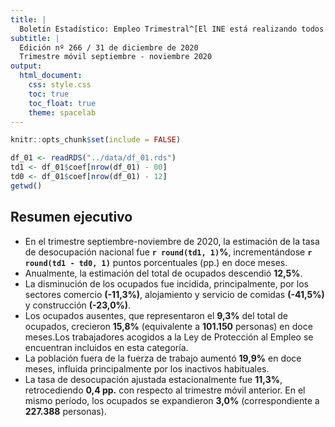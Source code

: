 ```yaml
---
title: |
  Boletín Estadístico: Empleo Trimestral^[El INE está realizando todos los esfuerzos metodológicos para seguir elaborando las estimaciones de los principales indicadores a nivel nacional y regional. Se debe considerar que las desagregaciones de los indicadores o aperturas de los datos pueden traer consigo problemas de precisión estadística o en casos más críticos, estar sesgadas. Por tanto, se sugiere tomar en cuenta los criterios de calidad estadística que el INE ha definido en el documento Estándar para la evaluación de la calidad de las estimaciones en encuestas de hogares, disponible [aquí](https://www.ine.cl/institucional/buenas-practicas/clasificaciones-y-estandares), con la advertencia de que a mayor desagregación, el sesgo tiende a aumentar a propósito de la pérdida de unidades muestrales. Para más información ver Nota Técnica N°10 sobre impacto COVID-19 en la ENE, en https://www.ine.cl/.]
subtitle: |
  Edición nº 266 / 31 de diciembre de 2020  
  Trimestre móvil septiembre - noviembre 2020
output:
  html_document:
    css: style.css
    toc: true
    toc_float: true
    theme: spacelab
---
```


```r
knitr::opts_chunk$set(include = FALSE)
```

```r
df_01 <- readRDS("../data/df_01.rds")
td1 <- df_01$coef[nrow(df_01) - 00]
td0 <- df_01$coef[nrow(df_01) - 12]
getwd()

```

## Resumen ejecutivo

- En el trimestre septiembre-noviembre de 2020, la estimación de la tasa de desocupación nacional fue **`r round(td1, 1)`%**, incrementándose **`r round(td1 - td0, 1)`** puntos porcentuales (pp.) en doce meses.
- Anualmente, la estimación del total de ocupados descendió **12,5%**. 
- La disminución de los ocupados fue incidida, principalmente, por los sectores comercio **(-11,3%)**, alojamiento y servicio de comidas **(-41,5%)** y construcción **(-23,0%)**.
- Los ocupados ausentes, que representaron el **9,3%** del total de ocupados, crecieron **15,8%** (equivalente a **101.150** personas) en doce meses.Los trabajadores acogidos a la Ley de Protección al Empleo se encuentran incluidos en esta categoría.
- La población fuera de la fuerza de trabajo aumentó **19,9%** en doce meses, influida principalmente por los inactivos habituales.
- La tasa de desocupación ajustada estacionalmente fue **11,3%**, retrocediendo **0,4 pp.** con respecto al trimestre móvil anterior. En el mismo período, los ocupados se expandieron **3,0%** (correspondiente a **227.388** personas).